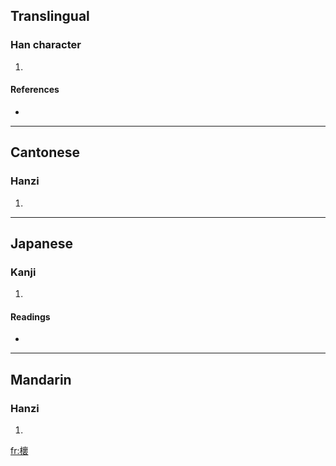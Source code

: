 ==Translingual==

===Han character===
{{Han char|rn=75|rad=木|as=16|sn=20|four=4093<sub>2</sub>|canj=木卜田女 (DYWV)}}

# {{defn|Han|sort=木16}}

====References====
* {{Han ref|kx=0561.320|dkj=15862|dj=0950.200|hdz=21317.110|uh=6AF0|ud=27376|bh=F454|bd=62548}}

----

==Cantonese==

===Hanzi===
{{yue-hanzi|jyut=|y=waai4}}

# {{defn|Cantonese}}

----

==Japanese==

===Kanji===
{{ja-kanji|grade=|rs=木16}}

# {{defn|Japanese}}

====Readings====
* {{ja-readings|on=[[かい]] (kai), [[え]] (e)|kun=[[いぬえんじゆ]] (inuenjiyu)}}

----

==Mandarin==

===Hanzi===
{{cmn-hanzi|pin=[[huái]] ([[huai2]])|wg=huai<sup>2</sup>}}

# {{defn|Mandarin}}

[[fr:櫰]]